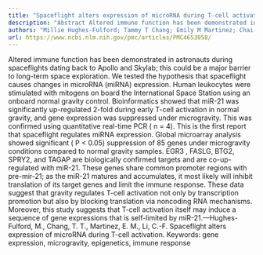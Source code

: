 ```yaml
---
title: "Spaceflight alters expression of microRNA during T-cell activation"
description: "Abstract Altered immune function has been demonstrated in astronauts during spaceflights dating back to Apollo and Skylab; this could be a major barrier to long-term space exploration. We tested the h..."
authors: "Millie Hughes-Fulford; Tammy T Chang; Emily M Martinez; Chai-Fei Li"
url: https://www.ncbi.nlm.nih.gov/pmc/articles/PMC4653058/
---
```


Altered immune function has been demonstrated in astronauts during spaceflights dating back to Apollo and Skylab; this could be a major barrier to long-term space exploration. We tested the hypothesis that spaceflight causes changes in microRNA (miRNA) expression. Human leukocytes were stimulated with mitogens on board the International Space Station using an onboard normal gravity control. Bioinformatics showed that miR-21 was significantly up-regulated 2-fold during early T-cell activation in normal gravity, and gene expression was suppressed under microgravity. This was confirmed using quantitative real-time PCR ( n = 4). This is the first report that spaceflight regulates miRNA expression. Global microarray analysis showed significant ( P < 0.05) suppression of 85 genes under microgravity conditions compared to normal gravity samples. EGR3 , FASLG, BTG2, SPRY2, and TAGAP are biologically confirmed targets and are co-up-regulated with miR-21. These genes share common promoter regions with pre-mir-21; as the miR-21 matures and accumulates, it most likely will inhibit translation of its target genes and limit the immune response. These data suggest that gravity regulates T-cell activation not only by transcription promotion but also by blocking translation via noncoding RNA mechanisms. Moreover, this study suggests that T-cell activation itself may induce a sequence of gene expressions that is self-limited by miR-21.—Hughes-Fulford, M., Chang, T. T., Martinez, E. M., Li, C.-F. Spaceflight alters expression of microRNA during T-cell activation. Keywords: gene expression, microgravity, epigenetics, immune response
